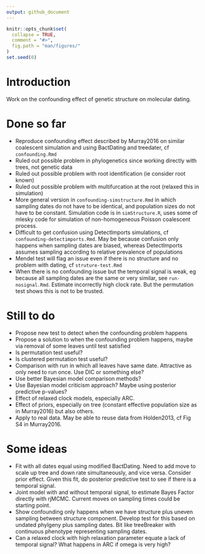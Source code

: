 ```yaml
---
output: github_document
---
```


<!-- README.md is generated from README.Rmd. Please edit that file -->

```r
knitr::opts_chunk$set(
  collapse = TRUE,
  comment = "#>",
  fig.path = "man/figures/"
)
set.seed(0)
```

# Introduction

Work on the confounding effect of genetic structure on molecular dating.

# Done so far

- Reproduce confounding effect described by Murray2016 on similar coalescent simulation and using BactDating and treedater, cf `confounding.Rmd`
- Ruled out possible problem in phylogenetics since working directly with trees, not genetic data
- Ruled out possible problem with root identification (ie consider root known)
- Ruled out possible problem with multifurcation at the root (relaxed this in simulation)
- More general version in `confounding-simstructure.Rmd` in which sampling dates do not have to be identical, and population sizes do not have to be constant. Simulation code is in `simStructure.R`, uses some of mlesky code for simulation of non-homogeneous Poisson coalescent process.
- Difficult to get confusion using DetectImports simulations, cf `confounding-detectimports.Rmd`. May be because confusion only happens when sampling dates are biased, whereas DetectImports assumes sampling according to relative prevalence of populations
- Mendel test will flag an issue even if there is no structure and no problem with dating, cf `struture-test.Rmd`
- When there is no confounding issue but the temporal signal is weak, eg because all sampling dates are the same or very similar, see `run-nosignal.Rmd`. Estimate incorrectly high clock rate. But the permutation test shows this is not to be trusted.

# Still to do

- Propose new test to detect when the confounding problem happens
- Propose a solution to when the confounding problem happens, maybe via removal of some leaves until test satisfied
- Is permutation test useful?
- Is clustered permutation test useful?
- Comparison with run in which all leaves have same date. Attractive as only need to run once. Use DIC or something else?
- Use better Bayesian model comparison methods?
- Use Bayesian model criticism approach? Maybe using posterior predictive p-values?
- Effect of relaxed clock models, especially ARC.
- Effect of priors, especially on tree (constant effective population size as in Murray2016) but also others.
- Apply to real data. May be able to reuse data from Holden2013, cf Fig S4 in Murray2016.

# Some ideas

- Fit with all dates equal using modified BactDating. Need to add move to scale up tree and down rate simultaneously, and vice versa. Consider prior effect. Given this fit, do posterior predictive test to see if there is a temporal signal. 
- Joint model with and without temporal signal, to estimate Bayes Factor directly with rjMCMC. Current moves on sampling times could be starting point. 
- Show confounding only happens when we have structure plus uneven sampling between structure component. Develop test for this based on undated phylgeny plus sampling dates. Bit like treeBreaker with continuous phenotype representing sampling dates.
- Can a relaxed clock with high relaxation parameter equate a lack of temporal signal? What happens in ARC if omega is very high?